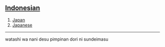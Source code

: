 == [[Indonesian]] ==

# [[Japan]]
# [[Japanese]]

----

watashi wa nani desu pimpinan dori ni sundeimasu